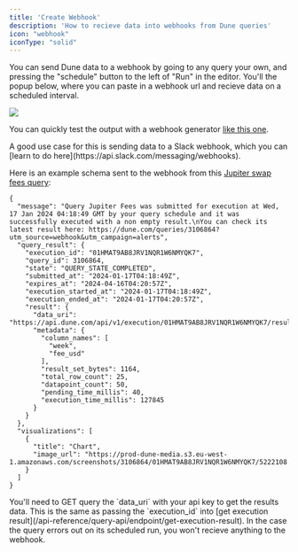 ```yaml
---
title: 'Create Webhook'
description: 'How to recieve data into webhooks from Dune queries'
icon: "webhook"
iconType: "solid"
---
```


You can send Dune data to a webhook by going to any query your own, and pressing the "schedule" button to the left of "Run" in the editor. You'll the popup below, where you can paste in a webhook url and recieve data on a scheduled interval.

<Frame className="tailwind styles object-scale-down">
  <img src="/api-reference/webhooks/webhook.png" />
</Frame>

You can quickly test the output with a webhook generator [like this one](https://webhook.site/#!/).

<Note>
A good use case for this is sending data to a Slack webhook, which you can [learn to do here](https://api.slack.com/messaging/webhooks).
</Note>

Here is an example schema sent to the webhook from this [Jupiter swap fees query](https://dune.com/queries/3106864):

```
{
  "message": "Query Jupiter Fees was submitted for execution at Wed, 17 Jan 2024 04:18:49 GMT by your query schedule and it was successfully executed with a non empty result.\nYou can check its latest result here: https://dune.com/queries/3106864?utm_source=webhook&utm_campaign=alerts",
  "query_result": {
    "execution_id": "01HMAT9AB8JRV1NQR1W6NMYQK7",
    "query_id": 3106864,
    "state": "QUERY_STATE_COMPLETED",
    "submitted_at": "2024-01-17T04:18:49Z",
    "expires_at": "2024-04-16T04:20:57Z",
    "execution_started_at": "2024-01-17T04:18:49Z",
    "execution_ended_at": "2024-01-17T04:20:57Z",
    "result": {
      "data_uri": "https://api.dune.com/api/v1/execution/01HMAT9AB8JRV1NQR1W6NMYQK7/results",
      "metadata": {
        "column_names": [
          "week",
          "fee_usd"
        ],
        "result_set_bytes": 1164,
        "total_row_count": 25,
        "datapoint_count": 50,
        "pending_time_millis": 40,
        "execution_time_millis": 127845
      }
    }
  },
  "visualizations": [
    {
      "title": "Chart",
      "image_url": "https://prod-dune-media.s3.eu-west-1.amazonaws.com/screenshots/3106864/01HMAT9AB8JRV1NQR1W6NMYQK7/5222108.png"
    }
  ]
}
```
<Note>
You'll need to GET query the `data_uri` with your api key to get the results data. This is the same as passing the `execution_id` into [get execution result](/api-reference/query-api/endpoint/get-execution-result).
</Note>

<Warning>
In the case the query errors out on its scheduled run, you won't recieve anything to the webhook.
</Warning>